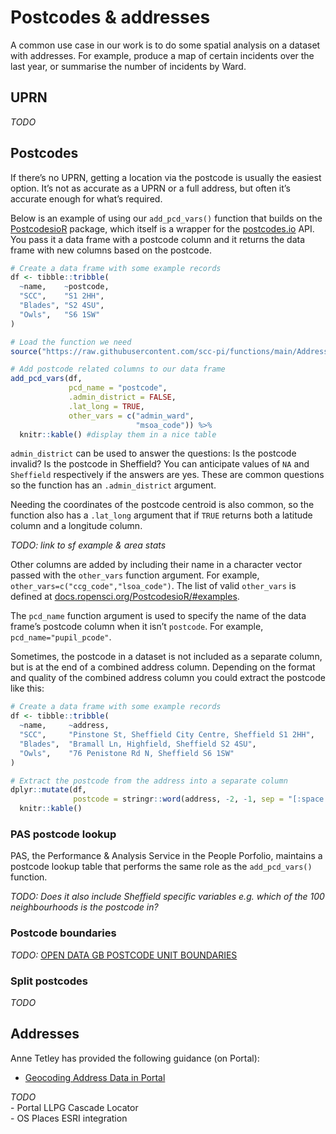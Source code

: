 # Postcodes & addresses {#geocoding}

A common use case in our work is to do some spatial analysis on a dataset with addresses. For example, produce a map of certain incidents over the last year, or summarise the number of incidents by Ward.

## UPRN

*TODO*

## Postcodes

If there's no UPRN, getting a location via the postcode is usually the easiest option. It's not as accurate as a UPRN or a full address, but often it's accurate enough for what's required.

Below is an example of using our `add_pcd_vars()` function that builds on the [PostcodesioR](https://docs.ropensci.org/PostcodesioR/) package, which itself is a wrapper for the [postcodes.io](https://postcodes.io/) API. You pass it a data frame with a postcode column and it returns the data frame with new columns based on the postcode.

```r
# Create a data frame with some example records
df <- tibble::tribble(
  ~name,    ~postcode,
  "SCC",    "S1 2HH",
  "Blades", "S2 4SU",
  "Owls",   "S6 1SW"
)

# Load the function we need
source("https://raw.githubusercontent.com/scc-pi/functions/main/Addresses.R")

# Add postcode related columns to our data frame
add_pcd_vars(df,
             pcd_name = "postcode",
             .admin_district = FALSE,
             .lat_long = TRUE,
             other_vars = c("admin_ward",
                            "msoa_code")) %>%
  knitr::kable() #display them in a nice table
```

`admin_district` can be used to answer the questions: Is the postcode invalid? Is the postcode in Sheffield? You can anticipate values of `NA` and `Sheffield` respectively if the answers are yes. These are common questions so the function has an `.admin_district` argument.

Needing the coordinates of the postcode centroid is also common, so the function also has a `.lat_long` argument that if `TRUE` returns both a latitude column and a longitude column.

*TODO: link to sf example & area stats*

Other columns are added by including their name in a character vector passed with the `other_vars` function argument. For example, `other_vars=c("ccg_code","lsoa_code")`. The list of valid `other_vars` is defined at [docs.ropensci.org/PostcodesioR/\#examples](https://docs.ropensci.org/PostcodesioR/#examples).

The `pcd_name` function argument is used to specify the name of the data frame's postcode column when it isn't `postcode`. For example, `pcd_name="pupil_pcode"`.

Sometimes, the postcode in a dataset is not included as a separate column, but is at the end of a combined address column. Depending on the format and quality of the combined address column you could extract the postcode like this:

```r
# Create a data frame with some example records
df <- tibble::tribble(
  ~name,     ~address,
  "SCC",     "Pinstone St, Sheffield City Centre, Sheffield S1 2HH",
  "Blades",  "Bramall Ln, Highfield, Sheffield S2 4SU",
  "Owls",    "76 Penistone Rd N, Sheffield S6 1SW"
)

# Extract the postcode from the address into a separate column
dplyr::mutate(df, 
              postcode = stringr::word(address, -2, -1, sep = "[:space:]")) %>%
  knitr::kable()
```

### PAS postcode lookup

PAS, the Performance & Analysis Service in the People Porfolio, maintains a postcode lookup table that performs the same role as the `add_pcd_vars()` function.

*TODO: Does it also include Sheffield specific variables e.g. which of the 100 neighbourhoods is the postcode in?*

### Postcode boundaries

*TODO:* [OPEN DATA GB POSTCODE UNIT BOUNDARIES](https://longair.net/blog/2021/08/23/open-data-gb-postcode-unit-boundaries/)

### Split postcodes

*TODO*

## Addresses

Anne Tetley has provided the following guidance (on Portal):

-   [Geocoding Address Data in Portal](https://sheffieldcitycouncil.cloud.esriuk.com/portal/apps/storymaps/stories/65cd11fc65ef4c0cb89b761ebf367053)


*TODO*\
- Portal LLPG Cascade Locator\
- OS Places ESRI integration

